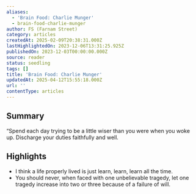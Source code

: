 ```yaml
---
aliases:
  - 'Brain Food: Charlie Munger'
  - brain-food-charlie-munger
author: FS (Farnam Street)
category: articles
createdAt: 2025-02-09T20:38:31.000Z
lastHighlightedOn: 2023-12-06T13:31:25.925Z
publishedOn: 2023-12-03T00:00:00.000Z
source: reader
status: seedling
tags: []
title: 'Brain Food: Charlie Munger'
updatedAt: 2025-04-12T15:55:18.000Z
url: ''
contentType: articles
---
```

## Summary

“Spend each day trying to be a little wiser than you were when you woke up. Discharge your duties faithfully and well.

## Highlights

- I think a life properly lived is just learn, learn, learn all the time.
- You should never, when faced with one unbelievable tragedy, let one tragedy increase into two or three because of a failure of will.
